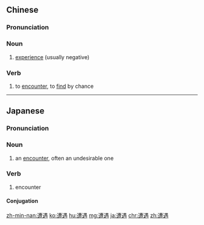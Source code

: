 ==Chinese==
{{zh-forms}}

===Pronunciation===
{{zh-pron
|m=zāoyù
|c=zou1 jyu6
|mn=qz:cho͘-gū/tw,xm:cho-gū/zz:cho-gī/qz,xm:chau-gū/zz:chau-gī/qz:cho͘-bū/qz:chau-bū
|ma=Zh-zaoyù.ogg
|cat=n
}}

===Noun===
{{zh-noun}}
# [[experience]] (usually negative)

===Verb===
{{zh-verb}}
# to [[encounter]], to [[find]] by chance

----

==Japanese==
{{ja-kanjitab|そう|ぐう|yomi=on}}

===Pronunciation===
{{ja-pron|そうぐう|y=on}}

===Noun===
{{ja-noun|そうぐう}}

# an [[encounter]], often an undesirable one

===Verb===
{{ja-verb-suru|tr=intrans|そうぐう}}

# encounter

====Conjugation====
{{ja-suru|そうぐう}}

[[zh-min-nan:遭遇]]
[[ko:遭遇]]
[[hu:遭遇]]
[[mg:遭遇]]
[[ja:遭遇]]
[[chr:遭遇]]
[[zh:遭遇]]